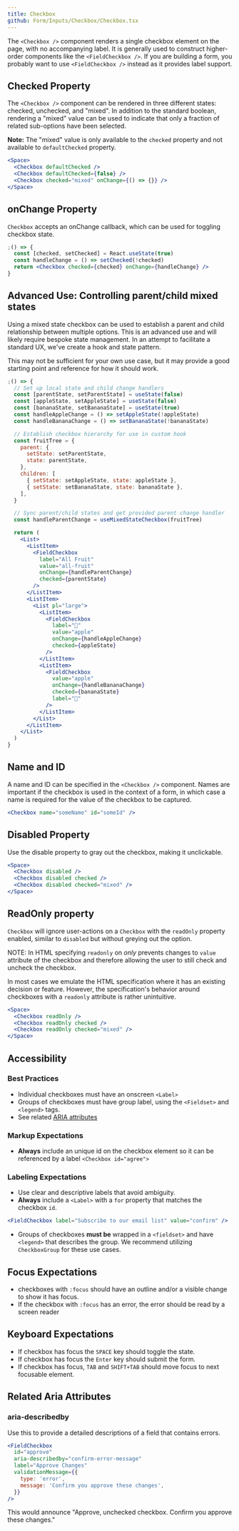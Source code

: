 ```yaml
---
title: Checkbox
github: Form/Inputs/Checkbox/Checkbox.tsx
---
```


The `<Checkbox />` component renders a single checkbox element on the page, with no accompanying label. It is generally used to construct higher-order components like the `<FieldCheckbox />`. If you are building a form, you probably want to use `<FieldCheckbox />` instead as it provides label support.

## Checked Property

The `<Checkbox />` component can be rendered in three different states: checked, unchecked, and "mixed". In addition to the standard boolean, rendering a "mixed" value can be used to indicate that only a fraction of related sub-options have been selected.

**Note:** The "mixed" value is only available to the `checked` property and not available to `defaultChecked` property.

```jsx
<Space>
  <Checkbox defaultChecked />
  <Checkbox defaultChecked={false} />
  <Checkbox checked="mixed" onChange={() => {}} />
</Space>
```

## onChange Property

`Checkbox` accepts an onChange callback, which can be used for toggling checkbox state.

```jsx
;() => {
  const [checked, setChecked] = React.useState(true)
  const handleChange = () => setChecked(!checked)
  return <Checkbox checked={checked} onChange={handleChange} />
}
```

## Advanced Use: Controlling parent/child mixed states

Using a mixed state checkbox can be used to establish a parent and child relationship between multiple options. This is an advanced use and will likely require bespoke state management. In an attempt to facilitate a standard UX, we've create a hook and state pattern.

This may not be sufficient for your own use case, but it may provide a good starting point and reference for how it should work.

```jsx
;() => {
  // Set up local state and child change handlers
  const [parentState, setParentState] = useState(false)
  const [appleState, setAppleState] = useState(false)
  const [bananaState, setBananaState] = useState(true)
  const handleAppleChange = () => setAppleState(!appleState)
  const handleBananaChange = () => setBananaState(!bananaState)

  // Establish checkbox hierarchy for use in custom hook
  const fruitTree = {
    parent: {
      setState: setParentState,
      state: parentState,
    },
    children: [
      { setState: setAppleState, state: appleState },
      { setState: setBananaState, state: bananaState },
    ],
  }

  // Sync parent/child states and get provided parent change handler
  const handleParentChange = useMixedStateCheckbox(fruitTree)

  return (
    <List>
      <ListItem>
        <FieldCheckbox
          label="All Fruit"
          value="all-fruit"
          onChange={handleParentChange}
          checked={parentState}
        />
      </ListItem>
      <ListItem>
        <List pl="large">
          <ListItem>
            <FieldCheckbox
              label="🍏"
              value="apple"
              onChange={handleAppleChange}
              checked={appleState}
            />
          </ListItem>
          <ListItem>
            <FieldCheckbox
              value="apple"
              onChange={handleBananaChange}
              checked={bananaState}
              label="🍌"
            />
          </ListItem>
        </List>
      </ListItem>
    </List>
  )
}
```

## Name and ID

A name and ID can be specified in the `<Checkbox />` component. Names are important if the checkbox is used in the context of a form, in which case a name is required for the value of the checkbox to be captured.

```jsx
<Checkbox name="someName" id="someId" />
```

## Disabled Property

Use the disable property to gray out the checkbox, making it unclickable.

```jsx
<Space>
  <Checkbox disabled />
  <Checkbox disabled checked />
  <Checkbox disabled checked="mixed" />
</Space>
```

## ReadOnly property

`Checkbox` will ignore user-actions on a `Checkbox` with the `readOnly` property enabled, similar to `disabled` but without greying out the option.

NOTE: In HTML specifying `readonly` on _only_ prevents changes to `value` attribute of the checkbox and therefore allowing the user to still check and uncheck the checkbox.

In most cases we emulate the HTML specification where it has an existing decision or feature. However, the specification's behavior around checkboxes with a `readonly` attribute is rather unintuitive.

```jsx
<Space>
  <Checkbox readOnly />
  <Checkbox readOnly checked />
  <Checkbox readOnly checked="mixed" />
</Space>
```

## Accessibility

### Best Practices

- Individual checkboxes must have an onscreen `<Label>`
- Groups of checkboxes must have group label, using the `<Fieldset>` and `<legend>` tags.
- See related [ARIA attributes](#related-aria-attributes)

### Markup Expectations

- **Always** include an unique id on the checkbox element so it can be referenced by a label `<Checkbox id="agree">`

### Labeling Expectations

- Use clear and descriptive labels that avoid ambiguity.
- **Always** include a `<Label>` with a `for` property that matches the checkbox `id`.

```jsx
<FieldCheckbox label="Subscribe to our email list" value="confirm" />
```

- Groups of checkboxes **must be** wrapped in a `<fieldset>` and have `<legend>` that describes the group. We recommend utilizing `CheckboxGroup` for these use cases.

## Focus Expectations

- checkboxes with `:focus` should have an outline and/or a visible change to show it has focus.
- If the checkbox with `:focus` has an error, the error should be read by a screen reader

## Keyboard Expectations

- If checkbox has focus the `SPACE` key should toggle the state.
- If checkbox has focus the `Enter` key should submit the form.
- If checkbox has focus, `TAB` and `SHIFT+TAB` should move focus to next focusable element.

## Related Aria Attributes

### aria-describedby

Use this to provide a detailed descriptions of a field that contains errors.

```jsx
<FieldCheckbox
  id="approve"
  aria-describedby="confirm-error-message"
  label="Approve Changes"
  validationMessage={{
    type: 'error',
    message: 'Confirm you approve these changes',
  }}
/>
```

This would announce "Approve, unchecked checkbox. Confirm you approve these changes."
